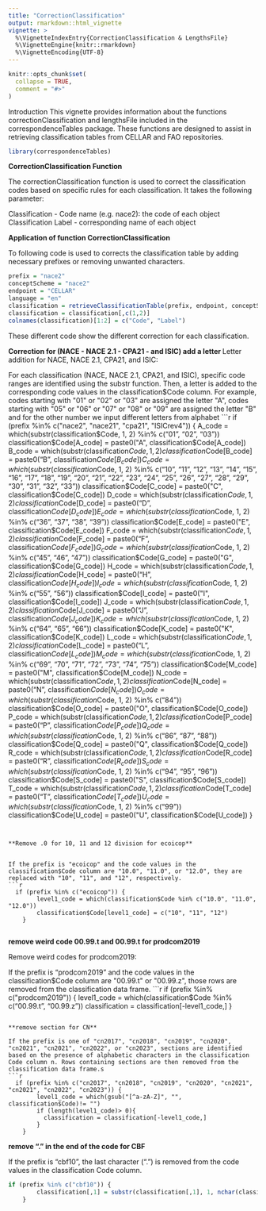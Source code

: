 ```yaml
---
title: "CorrectionClassification"
output: rmarkdown::html_vignette
vignette: >
  %\VignetteIndexEntry{CorrectionClassification & LengthsFile}
  %\VignetteEngine{knitr::rmarkdown}
  %\VignetteEncoding{UTF-8}
---
```


```r
knitr::opts_chunk$set(
  collapse = TRUE,
  comment = "#>"
)
```

Introduction
This vignette provides information about the functions correctionClassification and lengthsFile included in the correspondenceTables package. These functions are designed to assist in retrieving classification tables from CELLAR and FAO repositories.
```r
library(correspondenceTables)
```


**CorrectionClassification Function**

The correctionClassification function is used to correct the classification codes based on specific rules for each classification. It takes the following parameter:

Classification - Code name (e.g. nace2): the code of each object
Classification Label - corresponding name of each object


**Application of function CorrectionClassification **

To following code is used to corrects the classification table by adding necessary prefixes or removing unwanted characters.
```r
prefix = "nace2"
conceptScheme = "nace2"
endpoint = "CELLAR"
language = "en"
classification = retrieveClassificationTable(prefix, endpoint, conceptScheme,language="en",level="ALL")$ClassificationTable
classification = classification[,c(1,2)]
colnames(classification)[1:2] = c("Code", "Label")
```

These different code show the different correction for each classification.

**Correction for (NACE - NACE 2.1 - CPA21 - and ISIC) add a letter **
Letter addition for NACE, NACE 2.1, CPA21, and ISIC:
 
For each classification (NACE, NACE 2.1, CPA21, and ISIC), specific code ranges are identified using the substr function. Then, a letter is added to the corresponding code values in the classification$Code column. For example, codes starting with "01" or "02" or "03" are assigned the letter "A", codes starting with "05" or "06" or "07" or "08" or "09" are assigned the letter "B" and for the other number we input different letters from alphabet 
```r
   if (prefix %in% c("nace2", "nace21", "cpa21", "ISICrev4")) {
        A_code = which(substr(classification$Code, 1, 2) %in% c("01", "02", "03"))
        classification$Code[A_code] = paste0("A", classification$Code[A_code])
        B_code = which(substr(classification$Code, 1, 2) %in% c("05", "06", "07", "08", "09"))
        classification$Code[B_code] = paste0("B", classification$Code[B_code])
        C_code = which(substr(classification$Code, 1, 2) %in% c("10", "11", "12", "13", "14", "15", "16", "17", "18", "19", "20", 
                                                                "21", "22", "23", "24", "25", "26", "27", "28", "29", "30", "31", "32", "33"))
        classification$Code[C_code] = paste0("C", classification$Code[C_code])
        D_code = which(substr(classification$Code, 1, 2) %in% c("35"))
        classification$Code[D_code] = paste0("D", classification$Code[D_code])
        E_code = which(substr(classification$Code, 1, 2) %in% c("36", "37", "38", "39"))
        classification$Code[E_code] = paste0("E", classification$Code[E_code])
        F_code = which(substr(classification$Code, 1, 2) %in% c("41", "42", "43"))
        classification$Code[F_code] = paste0("F", classification$Code[F_code])
        G_code = which(substr(classification$Code, 1, 2) %in% c("45", "46", "47"))
        classification$Code[G_code] = paste0("G", classification$Code[G_code])
        H_code = which(substr(classification$Code, 1, 2) %in% c("49", "50", "51", "52", "53"))
        classification$Code[H_code] = paste0("H", classification$Code[H_code])
        I_code = which(substr(classification$Code, 1, 2) %in% c("55", "56"))
        classification$Code[I_code] = paste0("I", classification$Code[I_code])
        J_code = which(substr(classification$Code, 1, 2) %in% c("58", "59", "60", "61", "62", "63"))
        classification$Code[J_code] = paste0("J", classification$Code[J_code])
        K_code = which(substr(classification$Code, 1, 2) %in% c("64", "65", "66"))
        classification$Code[K_code] = paste0("K", classification$Code[K_code])
        L_code = which(substr(classification$Code, 1, 2) %in% c("68"))
        classification$Code[L_code] = paste0("L", classification$Code[L_code])
        M_code = which(substr(classification$Code, 1, 2) %in% c("69", "70", "71", "72", "73", "74", "75"))
        classification$Code[M_code] = paste0("M", classification$Code[M_code])
        N_code = which(substr(classification$Code, 1, 2) %in% c("77", "78", "79", "80", "81", "82"))
        classification$Code[N_code] = paste0("N", classification$Code[N_code])
        O_code = which(substr(classification$Code, 1, 2) %in% c("84"))
        classification$Code[O_code] = paste0("O", classification$Code[O_code])
        P_code = which(substr(classification$Code, 1, 2) %in% c("85"))
        classification$Code[P_code] = paste0("P", classification$Code[P_code])
        Q_code = which(substr(classification$Code, 1, 2) %in% c("86", "87", "88"))
        classification$Code[Q_code] = paste0("Q", classification$Code[Q_code])
        R_code = which(substr(classification$Code, 1, 2) %in% c("90", "91", "92", "93"))
        classification$Code[R_code] = paste0("R", classification$Code[R_code])
        S_code = which(substr(classification$Code, 1, 2) %in% c("94", "95", "96"))
        classification$Code[S_code] = paste0("S", classification$Code[S_code])
        T_code = which(substr(classification$Code, 1, 2) %in% c("97", "98"))
        classification$Code[T_code] = paste0("T", classification$Code[T_code])
        U_code = which(substr(classification$Code, 1, 2) %in% c("99"))
        classification$Code[U_code] = paste0("U", classification$Code[U_code])
    }
```


**Remove .0 for 10, 11 and 12 division for ecoicop**


If the prefix is "ecoicop" and the code values in the classification$Code column are "10.0", "11.0", or "12.0", they are replaced with "10", "11", and "12", respectively.
```r
  if (prefix %in% c("ecoicop")) {
        level1_code = which(classification$Code %in% c("10.0", "11.0", "12.0"))
        classification$Code[level1_code] = c("10", "11", "12") 
    }
    
```

**remove weird code 00.99.t and 00.99.t for prodcom2019**      

Remove weird codes for prodcom2019:

If the prefix is "prodcom2019" and the code values in the classification$Code column are "00.99.t" or "00.99.z", those rows are removed from the classification data frame.
```r
   
    if (prefix %in% c("prodcom2019")) {
        level1_code = which(classification$Code %in% c("00.99.t", "00.99.z"))
        classification = classification[-level1_code,]
    }
    
```

**remove section for CN**

If the prefix is one of "cn2017", "cn2018", "cn2019", "cn2020", "cn2021", "cn2021", "cn2022", or "cn2023", sections are identified based on the presence of alphabetic characters in the classification Code column n. Rows containing sections are then removed from the classification data frame.s
```r
  if (prefix %in% c("cn2017", "cn2018", "cn2019", "cn2020", "cn2021", "cn2021", "cn2022", "cn2023")) {
        level1_code = which(gsub("[^a-zA-Z]", "", classification$Code)!= "")
        if (length(level1_code)> 0){
          classification = classification[-level1_code,]
        }
    }
```

**remove "." in the end of the code for CBF**

If the prefix is "cbf10", the last character (".") is removed from the code values in the classification Code column.
```r
if (prefix %in% c("cbf10")) {
        classification[,1] = substr(classification[,1], 1, nchar(classification[,1])-1)
    }
```
